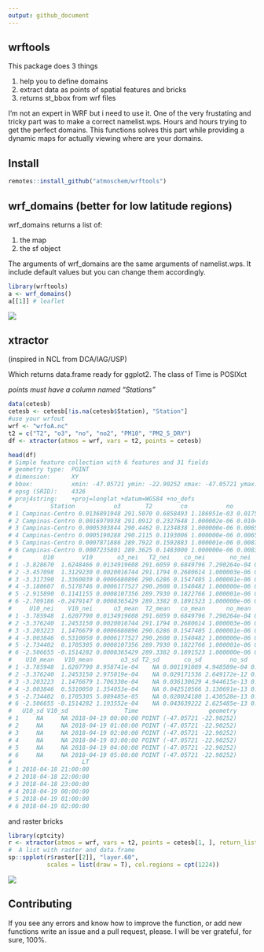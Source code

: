 ```yaml
---
output: github_document
---
```


<!-- date: "April 20, 2020" -->

## wrftools

This package does 3 things

1. help you to define domains
2. extract data as points of spatial features and bricks
3. returns st_bbox from wrf files

I'm not an expert in WRF but i need to use it. One of the very frustating and
tricky part was to make a correct namelist.wps. Hours and hours trying to
get the perfect domains. This functions solves this part while providing
a dynamic maps for actually viewing where are your domains. 

## Install
```r
remotes::install_github("atmoschem/wrftools")
```

## wrf_domains (better for low latitude regions)

wrf_domains returns a list of:

1. the map
2. the sf object

The arguments of wrf_domains are the same arguments of namelist.wps.
It include default values but you can change them accordingly.

```r
library(wrftools)
a <- wrf_domains()
a[[1]] # leaflet
```

![](https://i.imgur.com/7giwGp6.png)



## xtractor

(inspired in NCL from DCA/IAG/USP)

Which returns data.frame ready for ggplot2. The class of Time is POSIXct

*points must have a column named "Stations"*

```r
data(cetesb)
cetesb <- cetesb[!is.na(cetesb$Station), "Station"]
#use your wrfout
wrf <- "wrfoA.nc"
t2 = c("T2", "o3", "no", "no2", "PM10", "PM2_5_DRY")
df <- xtractor(atmos = wrf, vars = t2, points = cetesb)

head(df)
# Simple feature collection with 6 features and 31 fields
# geometry type:  POINT
# dimension:      XY
# bbox:           xmin: -47.05721 ymin: -22.90252 xmax: -47.05721 ymax: -22.90252
# epsg (SRID):    4326
# proj4string:    +proj=longlat +datum=WGS84 +no_defs
#           Station           o3       T2        co           no         no2
# 1 Campinas-Centro 0.0136891948 291.5070 0.6858493 1.186951e-03 0.017522896
# 2 Campinas-Centro 0.0016979938 291.0912 0.2327648 1.000002e-06 0.010418361
# 3 Campinas-Centro 0.0005303844 290.4462 0.1234838 1.000000e-06 0.006545659
# 4 Campinas-Centro 0.0005190288 290.2115 0.1193006 1.000000e-06 0.006521403
# 5 Campinas-Centro 0.0007871886 289.7922 0.1592883 1.000001e-06 0.008744552
# 6 Campinas-Centro 0.0007235801 289.3625 0.1483000 1.000000e-06 0.008334729
#         U10        V10       o3_nei   T2_nei    co_nei       no_nei     no2_nei
# 1 -3.828670  1.6248466 0.0134919608 291.6059 0.6849796 7.290264e-04 0.017353176
# 2 -3.457098  1.3129230 0.0020016744 291.1794 0.2680614 1.000003e-06 0.011742138
# 3 -3.317390  1.3360039 0.0006680896 290.6286 0.1547405 1.000001e-06 0.008042991
# 4 -3.180607  0.5178746 0.0006177527 290.2608 0.1540482 1.000000e-06 0.008429846
# 5 -2.915890  0.1141155 0.0008107356 289.7930 0.1822766 1.000001e-06 0.010076069
# 6 -2.709186 -0.2479147 0.0008365429 289.3382 0.1891523 1.000000e-06 0.010676160
#     U10_nei    V10_nei      o3_mean  T2_mean   co_mean      no_mean    no2_mean
# 1 -3.785948  1.6207790 0.0134919608 291.6059 0.6849796 7.290264e-04 0.017353176
# 2 -3.376240  1.2453150 0.0020016744 291.1794 0.2680614 1.000003e-06 0.011742138
# 3 -3.203223  1.1476679 0.0006680896 290.6286 0.1547405 1.000001e-06 0.008042991
# 4 -3.003846  0.5310050 0.0006177527 290.2608 0.1540482 1.000000e-06 0.008429846
# 5 -2.734402  0.1705305 0.0008107356 289.7930 0.1822766 1.000001e-06 0.010076069
# 6 -2.506655 -0.1514282 0.0008365429 289.3382 0.1891523 1.000000e-06 0.010676160
#    U10_mean   V10_mean        o3_sd T2_sd       co_sd        no_sd       no2_sd
# 1 -3.785948  1.6207790 8.958741e-04    NA 0.001191089 4.948589e-04 0.0001534891
# 2 -3.376240  1.2453150 2.975019e-04    NA 0.029171536 2.649172e-12 0.0011591850
# 3 -3.203223  1.1476679 1.706330e-04    NA 0.036130629 4.944615e-13 0.0017461727
# 4 -3.003846  0.5310050 1.354053e-04    NA 0.042510566 3.130691e-13 0.0023126512
# 5 -2.734402  0.1705305 5.089485e-05    NA 0.028024180 1.430528e-13 0.0016047246
# 6 -2.506655 -0.1514282 1.193552e-04    NA 0.043639222 2.625485e-13 0.0025344522
#   U10_sd V10_sd                Time                    geometry
# 1     NA     NA 2018-04-19 00:00:00 POINT (-47.05721 -22.90252)
# 2     NA     NA 2018-04-19 01:00:00 POINT (-47.05721 -22.90252)
# 3     NA     NA 2018-04-19 02:00:00 POINT (-47.05721 -22.90252)
# 4     NA     NA 2018-04-19 03:00:00 POINT (-47.05721 -22.90252)
# 5     NA     NA 2018-04-19 04:00:00 POINT (-47.05721 -22.90252)
# 6     NA     NA 2018-04-19 05:00:00 POINT (-47.05721 -22.90252)
#                    LT
# 1 2018-04-18 21:00:00
# 2 2018-04-18 22:00:00
# 3 2018-04-18 23:00:00
# 4 2018-04-19 00:00:00
# 5 2018-04-19 01:00:00
# 6 2018-04-19 02:00:00

```



and raster bricks

```r
library(cptcity)
r <- xtractor(atmos = wrf, vars = t2, points = cetesb[1, ], return_list = T)
#  A list with raster and data.frame
sp::spplot(r$raster[[2]], "layer.60",
           scales = list(draw = T), col.regions = cpt(1224))
```

![](https://i.imgur.com/j4d5ei5.png)


## Contributing

If you see any errors and know how to improve the function, or add new functions
write an issue and a pull request, please. I will be ver grateful, for sure,
100%.
